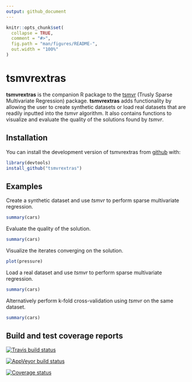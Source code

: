 ```yaml
---
output: github_document
---
```


<!-- README.md is generated from README.Rmd. Please edit that file -->

```r
knitr::opts_chunk$set(
  collapse = TRUE,
  comment = "#>",
  fig.path = "man/figures/README-",
  out.width = "100%"
)
```
# tsmvrextras

__tsmvrextras__ is the companion R package to the [tsmvr](https://github.com/spcorum/tsmvr) (Trusly Sparse Multivariate Regression) package. __tsmvrextras__ adds functionality by allowing the user to create synthetic datasets or load real datasets that are readily inputted into the *tsmvr* algorithm. It also contains functions to visualize and evaluate the quality of the solutions found by *tsmvr*.

## Installation

You can install the development version of tsmvrextras from [github](https://github.com) with:

``` r
library(devtools)
install_github("tsmvrextras")
```

## Examples

Create a synthetic dataset and use *tsmvr* to perform sparse multivariate regression.

```r
summary(cars)
```

Evaluate the quality of the solution.

```r
summary(cars)
```

Visualize the iterates converging on the solution.

```r
plot(pressure)
```

Load a real dataset and use *tsmvr* to perform sparse multivariate regression.

```r
summary(cars)
```

Alternatively perform k-fold cross-validation using *tsmvr* on the same dataset.

```r
summary(cars)
```


## Build and test coverage reports

[![Travis build status](https://travis-ci.org/spcorum/tsmvrextras.svg?branch=master)](https://travis-ci.org/spcorum/tsmvrextras)

[![AppVeyor build status](https://ci.appveyor.com/api/projects/status/github/spcorum/tsmvrextras?branch=master&svg=true)](https://ci.appveyor.com/project/spcorum/tsmvrextras)

[![Coverage status](https://codecov.io/gh/spcorum/tsmvrextras/branch/master/graph/badge.svg)](https://codecov.io/github/spcorum/tsmvrextras?branch=master)
